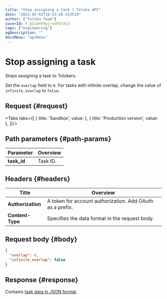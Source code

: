 ```yaml
---
title: "Stop assigning a task | Toloka API"
date: "2023-02-03T19:53:28.553519"
author: ["Toloka Team"]
coverId: F_bIcOYF9yjrxkPZrXc3
tags: ["engineering"]
ogDescription: ""
docsMenu: "apiMenu"
---
```



# Stop assigning a task

<Announce/>

Stops assigning a task to Tolokers.

Set the `overlap` field to `0`. For tasks with infinite overlap, change the value of `infinite_overlap` to `false`.

## Request {#request}

<Tabs tabs={[
  { title: 'Sandbox', value: <SetMinTaskOverlapList1/> },
  { title: 'Production version', value: <SetMinTaskOverlapList2/> },
]}/>

## Path parameters {#path-params}

Parameter | Overview
----- | -----
**task_id** | Task ID.

## Headers {#headers}

Title | Overview
----- | -----
**Authorization** | A token for account authorization. Add OAuth as a prefix.
**Content-Type** | Specifies the data format in the request body.

## Request body {#body}

```json
{
  "overlap": 0,
  "infinite_overlap": false
}
```

## Response {#response}

Contains [task data in JSON format](/docs-new/api/create-task#body).